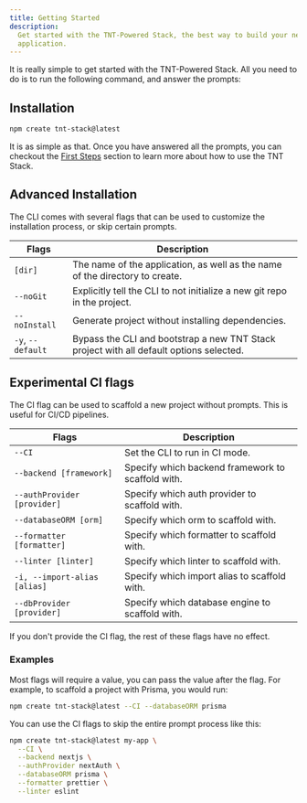 ```yaml
---
title: Getting Started
description:
  Get started with the TNT-Powered Stack, the best way to build your next web
  application.
---
```


It is really simple to get started with the TNT-Powered Stack. All you need to
do is to run the following command, and answer the prompts:

## Installation

```bash
npm create tnt-stack@latest
```

It is as simple as that. Once you have answered all the prompts, you can
checkout the [First Steps](/docs/first-steps) section to learn more about how to
use the TNT Stack.

## Advanced Installation

The CLI comes with several flags that can be used to customize the installation
process, or skip certain prompts.

| Flags             | Description                                                                             |
| ----------------- | --------------------------------------------------------------------------------------- |
| `[dir]`           | The name of the application, as well as the name of the directory to create.            |
| `--noGit`         | Explicitly tell the CLI to not initialize a new git repo in the project.                |
| `--noInstall`     | Generate project without installing dependencies.                                       |
| `-y`, `--default` | Bypass the CLI and bootstrap a new TNT Stack project with all default options selected. |

## Experimental CI flags

The CI flag can be used to scaffold a new project without prompts. This is
useful for CI/CD pipelines.

| Flags                        | Description                                       |
| ---------------------------- | ------------------------------------------------- |
| `--CI`                       | Set the CLI to run in CI mode.                    |
| `--backend [framework]`      | Specify which backend framework to scaffold with. |
| `--authProvider [provider]`  | Specify which auth provider to scaffold with.     |
| `--databaseORM [orm]`        | Specify which orm to scaffold with.               |
| `--formatter [formatter]`    | Specify which formatter to scaffold with.         |
| `--linter [linter]`          | Specify which linter to scaffold with.            |
| `-i, --import-alias [alias]` | Specify which import alias to scaffold with.      |
| `--dbProvider [provider]`    | Specify which database engine to scaffold with.   |

<Callout type="warning">
  If you don't provide the CI flag, the rest of these flags have no effect.
</Callout>

### Examples

Most flags will require a value, you can pass the value after the flag. For
example, to scaffold a project with Prisma, you would run:

```bash
npm create tnt-stack@latest --CI --databaseORM prisma
```

You can use the CI flags to skip the entire prompt process like this:

```bash
npm create tnt-stack@latest my-app \
  --CI \
  --backend nextjs \
  --authProvider nextAuth \
  --databaseORM prisma \
  --formatter prettier \
  --linter eslint
```
